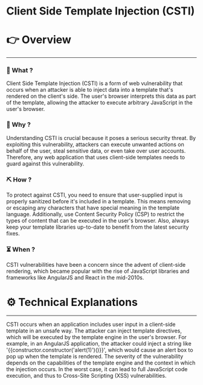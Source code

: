# Client Side Template Injection (CSTI)


# 👉 Overview

---

### 👀 What ?

Client Side Template Injection (CSTI) is a form of web vulnerability that occurs when an attacker is able to inject data into a template that's rendered on the client's side. The user's browser interprets this data as part of the template, allowing the attacker to execute arbitrary JavaScript in the user's browser.


### 🧐 Why ?

Understanding CSTI is crucial because it poses a serious security threat. By exploiting this vulnerability, attackers can execute unwanted actions on behalf of the user, steal sensitive data, or even take over user accounts. Therefore, any web application that uses client-side templates needs to guard against this vulnerability.


### ⛏️ How ?

To protect against CSTI, you need to ensure that user-supplied input is properly sanitized before it's included in a template. This means removing or escaping any characters that have special meaning in the template language. Additionally, use Content Security Policy (CSP) to restrict the types of content that can be executed in the user's browser. Also, always keep your template libraries up-to-date to benefit from the latest security fixes.


### ⏳ When ?

CSTI vulnerabilities have been a concern since the advent of client-side rendering, which became popular with the rise of JavaScript libraries and frameworks like AngularJS and React in the mid-2010s.


# ⚙️ Technical Explanations

---

CSTI occurs when an application includes user input in a client-side template in an unsafe way. The attacker can inject template directives, which will be executed by the template engine in the user's browser. For example, in an AngularJS application, the attacker could inject a string like '{{constructor.constructor('alert(1)')()}}', which would cause an alert box to pop up when the template is rendered. The severity of the vulnerability depends on the capabilities of the template engine and the context in which the injection occurs. In the worst case, it can lead to full JavaScript code execution, and thus to Cross-Site Scripting (XSS) vulnerabilities.
